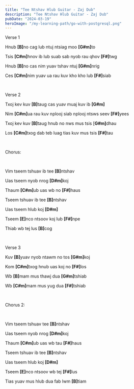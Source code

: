 ```yaml
---
title: "Tee Ntshav Hlub Guitar - Zaj Dub"
description: "Tee Ntshav Hlub Guitar - Zaj Dub"
pubDate: "2024-03-19"
heroImage: "/my-learning-path/go-with-postgresql.png"
---
```


Verse 1

Hnub <b>[B]</b>no cag lub ntuj ntsiag moo <b>[G#m]</b>to

Tsis <b>[C#m]</b>hnov ib lub suab sab nyob rau qhov <b>[F#]</b>twg

Hnub <b>[B]</b>no cas nim yuav tshav ntuj <b>[G#m]</b>nrig

Ces <b>[C#m]</b>nim yuav ua rau kuv kho kho lub <b>[F#]</b>siab

<br />

Verse 2

Txoj kev kuv <b>[B]</b>taug cas yuav muaj kuv ib <b>[G#m]</b>

Nim <b>[C#m]</b>ua rau kuv nplooj siab nplooj ntsws seev <b>[F#]</b>yees

Txoj kev kuv <b>[B]</b>taug hnub no nws mus tsis [<b>G#m]</b>dhau

Los <b>[C#m]</b>txog dab teb luag tias kuv mus tsis <b>[F#]</b>tau

<br />

Chorus:

<br />

Vim tseem tshuav ib tee <b>[B]</b>ntshav

Uas tseem nyob nrog <b>[D#m]</b>koj

Thaum <b>[C#m]</b>ub uas wb no <b>[F#]</b>haus

Tseem tshuav ib tee <b>[B]</b>ntshav

Uas tseem hlub koj <b>[D#m]</b>

Tseem <b>[E]</b>nco ntsoov koj lub <b>[F#]</b>npe

Thiab wb tej lus <b>[B]</b>cog

<br />

Verse 3

Kuv <b>[B]</b>yuav nyob ntawm no tos <b>[G#m]</b>koj

Kom <b>[C#m]</b>txog hnub uas koj no <b>[F#]</b>los

Wb <b>[B]</b>mam mus thawj dua <b>[G#m]</b>tshiab

Wb <b>[C#m]</b>mam mus yug dua <b>[F#]</b>tshiab

<br />

Chorus 2:

<br />

Vim tseem tshuav tee <b>[B]</b>ntshav

Uas tseem nyob nrog <b>[D#m]</b>koj

Thaum <b>[C#m]</b>ub uas wb tau <b>[F#]</b>haus

Tseem tshuav ib tee <b>[B]</b>ntshav

Uas tseem hlub koj <b>[D#m]</b>

Tseem <b>[E]</b>nco ntsoov wb tej <b>[F#]</b>lus

Tias yuav mus hlub dua fab lwm <b>[B]</b>tiam
